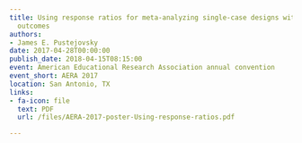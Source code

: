 ```yaml
---
title: Using response ratios for meta-analyzing single-case designs with behavioral
  outcomes
authors:
- James E. Pustejovsky
date: 2017-04-28T00:00:00
publish_date: 2018-04-15T08:15:00
event: American Educational Research Association annual convention
event_short: AERA 2017
location: San Antonio, TX
links:
- fa-icon: file
  text: PDF
  url: /files/AERA-2017-poster-Using-response-ratios.pdf

---
```




